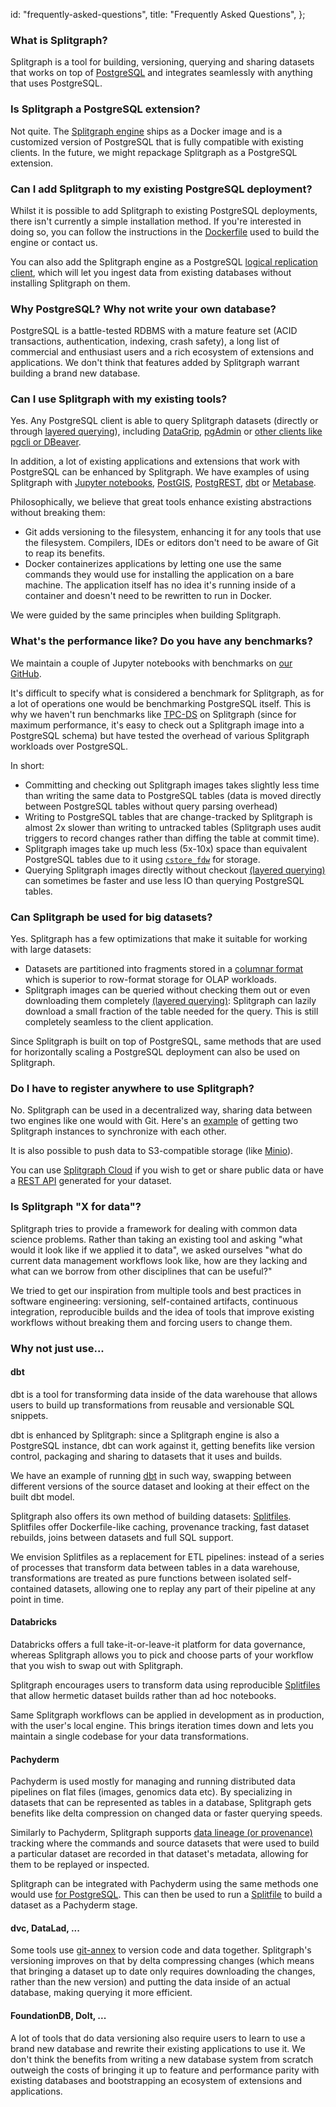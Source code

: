   id: "frequently-asked-questions",
  title: "Frequently Asked Questions",
};

### What is Splitgraph?

Splitgraph is a tool for building, versioning, querying and sharing datasets that works on top of [PostgreSQL](https://www.postgresql.org/) and integrates seamlessly with anything that uses PostgreSQL.

### Is Splitgraph a PostgreSQL extension?

Not quite. The [Splitgraph engine](../architecture/splitgraph-engine) ships as a Docker image and is a customized version of PostgreSQL that is fully compatible with existing clients. In the future, we might repackage Splitgraph as a PostgreSQL extension.

### Can I add Splitgraph to my existing PostgreSQL deployment?

Whilst it is possible to add Splitgraph to existing PostgreSQL deployments, there isn't currently
a simple installation method. If you're interested in doing so, you can follow the instructions
in the [Dockerfile](https://github.com/splitgraph/splitgraph/blob/master/engine/Dockerfile) used
to build the engine or contact us.

You can also add the Splitgraph engine as a PostgreSQL [logical replication client](../ingesting-data/postgres-replication),
which will let you ingest data from existing databases without installing Splitgraph on them.

### Why PostgreSQL? Why not write your own database?

PostgreSQL is a battle-tested RDBMS with a mature feature set (ACID transactions, authentication,
indexing, crash safety), a long list of commercial and enthusiast users and a rich ecosystem
of extensions and applications. We don't think that features added by Splitgraph warrant building a brand new database.

### Can I use Splitgraph with my existing tools?

Yes. Any PostgreSQL client is able to query Splitgraph datasets (directly or through [layered querying](../large-datasets/layered-querying)),
including [DataGrip](../integrating-splitgraph/datagrip), [pgAdmin](../integrating-splitgraph/pgadmin) or [other clients like pgcli or DBeaver](../integrating-splitgraph/other-clients).

In addition, a lot of existing applications and extensions that work with PostgreSQL can be enhanced
by Splitgraph. We have examples of using Splitgraph with [Jupyter notebooks](../integrating-splitgraph/jupyter-notebooks),
[PostGIS](../integrating-splitgraph/postgis), [PostgREST](../integrating-splitgraph/postgrest),
[dbt](../integrating-splitgraph/dbt) or [Metabase](../integrating-splitgraph/metabase).

Philosophically, we believe that great tools enhance existing abstractions without breaking them:

- Git adds versioning to the filesystem, enhancing it for any tools that use the filesystem. Compilers,
  IDEs or editors don't need to be aware of Git to reap its benefits.
- Docker containerizes applications by letting one use the same commands they would use
  for installing the application on a bare machine. The application itself has no idea it's running
  inside of a container and doesn't need to be rewritten to run in Docker.

We were guided by the same principles when building Splitgraph.

### What's the performance like? Do you have any benchmarks?

We maintain a couple of Jupyter notebooks with benchmarks on [our GitHub](https://github.com/splitgraph/splitgraph/tree/master/examples/benchmarking).

It's difficult to specify what is considered a benchmark for Splitgraph, as for a lot of operations
one would be benchmarking PostgreSQL itself. This is why we haven't run benchmarks like [TPC-DS](https://www.tpc.org/tpcds/) on Splitgraph
(since for maximum performance, it's easy to check out a Splitgraph image into a PostgreSQL schema)
but have tested the overhead of various Splitgraph workloads over PostgreSQL.

In short:

- Committing and checking out Splitgraph images takes slightly less time than writing the same data to PostgreSQL tables (data is moved directly between PostgreSQL tables without query parsing overhead)
- Writing to PostgreSQL tables that are change-tracked by Splitgraph is almost 2x slower
  than writing to untracked tables (Splitgraph uses audit triggers to record changes rather than
  diffing the table at commit time).
- Splitgraph images take up much less (5x-10x) space than equivalent PostgreSQL tables due to it
  using [`cstore_fdw`](https://github.com/citusdata/cstore_fdw) for storage.
- Querying Splitgraph images directly without checkout [(layered querying)](../large-datasets/layered-querying) can sometimes be faster and use less IO
  than querying PostgreSQL tables.

### Can Splitgraph be used for big datasets?

Yes. Splitgraph has a few optimizations that make it suitable for working with large datasets:

- Datasets are partitioned into fragments stored in a [columnar format](../concepts/objects) which is
  superior to row-format storage for OLAP workloads.
- Splitgraph images can be queried without checking them out or even downloading them completely
  [(layered querying)](../large-datasets/layered-querying): Splitgraph can lazily download a small fraction of the table needed for the query. This is still completely seamless to the client application.

Since Splitgraph is built on top of PostgreSQL, same methods that are used for horizontally scaling a
PostgreSQL deployment can also be used on Splitgraph.

### Do I have to register anywhere to use Splitgraph?

No. Splitgraph can be used in a decentralized way, sharing data between two engines like one would
with Git. Here's an [example](https://github.com/splitgraph/splitgraph/tree/master/examples/push-to-other-engine) of getting two Splitgraph instances to synchronize with each other.

It is also possible to push data to S3-compatible storage (like [Minio](https://github.com/splitgraph/splitgraph/tree/master/examples/push-to-object-storage)).

You can use [Splitgraph Cloud](../splitgraph-cloud/introduction) if you wish to
get or share public data or have a [REST API](../splitgraph-cloud/publish-rest-api) generated for your dataset.

### Is Splitgraph "X for data"?

Splitgraph tries to provide a framework for dealing with common data science problems.
Rather than taking an existing tool and asking "what would it look like if we applied it to data", we asked ourselves "what do current data management workflows look like, how are they lacking and what can we borrow from other disciplines that can be useful?"

We tried to get our inspiration from multiple tools and best practices in software engineering: versioning, self-contained artifacts, continuous integration, reproducible builds and the idea of tools that improve existing workflows without breaking them and forcing users to change them.

### Why not just use...

#### dbt

dbt is a tool for transforming data inside of the data warehouse that allows users to build up
transformations from reusable and versionable SQL snippets.

dbt is enhanced by Splitgraph: since a Splitgraph engine is also a PostgreSQL instance, dbt can
work against it, getting benefits like version control, packaging and sharing to datasets that it uses and builds.

We have an example of running [dbt](../integrating-splitgraph/dbt) in such way, swapping between different versions of the
source dataset and looking at their effect on the built dbt model.

Splitgraph also offers its own method of building datasets: [Splitfiles](../concepts/splitfiles). Splitfiles offer Dockerfile-like caching, provenance tracking, fast dataset rebuilds, joins between datasets and full SQL support.

We envision Splitfiles as a replacement for ETL pipelines: instead of a series of processes that transform data between tables in a data warehouse,
transformations are treated as pure functions between isolated self-contained datasets, allowing one to replay any part of their pipeline at any point in time.

#### Databricks

Databricks offers a full take-it-or-leave-it platform for data governance, whereas Splitgraph allows you to pick and choose parts of your workflow that you wish to swap out with Splitgraph.

Splitgraph encourages users to transform data using reproducible [Splitfiles](../concepts/splitfiles) that allow hermetic dataset builds rather than ad hoc notebooks.

Same Splitgraph workflows can be applied in development as in production, with the user's local engine. This brings iteration times down and lets you maintain a single codebase for your data transformations.

#### Pachyderm

Pachyderm is used mostly for managing and running distributed data pipelines on flat files (images,
genomics data etc). By specializing in datasets that can be represented as tables in a database,
Splitgraph gets benefits like delta compression on changed data or faster querying speeds.

Similarly to Pachyderm, Splitgraph supports [data lineage (or provenance)](../working-with-data/inspecting-provenance) tracking where the
commands and source datasets that were used to build a particular dataset are recorded in that
dataset's metadata, allowing for them to be replayed or inspected.

Splitgraph can be integrated with Pachyderm using the same methods one would use [for PostgreSQL](https://docs.pachyderm.com/latest/how-tos/splitting-data/splitting/#ingesting-postgressql-data). This can then be used to run a [Splitfile](../concepts/splitfiles) to build a dataset as a
Pachyderm stage.

#### dvc, DataLad, ...

Some tools use [git-annex](https://git-annex.branchable.com/) to version code and data together.
Splitgraph's versioning improves on that by delta compressing changes (which means that bringing
a dataset up to date only requires downloading the changes, rather than the new version) and putting
the data inside of an actual database, making querying it more efficient.

#### FoundationDB, Dolt, ...

A lot of tools that do data versioning also require users to learn to use a brand new database
and rewrite their existing applications to use it. We don't think the benefits from writing a new
database system from scratch outweigh the costs of bringing it up to feature and performance parity with existing
databases and bootstrapping an ecosystem of extensions and applications.
